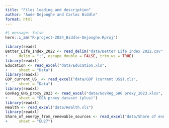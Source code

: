 ```yaml
---
title: "Files loading and description"
author: "Aude Dejonghe and Carlos Biddle"
format: html
---
```


```r
#| message: false
here::i_am("R-project-2024_Biddle-Dejonghe.Rproj")
```

```r
library(readr)
Better_Life_Index_2022 <- read_delim("data/Better Life Index 2022.csv", 
+     delim = ";", escape_double = FALSE, trim_ws = TRUE)
library(readxl)
Education <- read_excel("data/Education.xls", 
+     sheet = "Data")
library(readxl)
GDP_current_US_ <- read_excel("data/GDP (current US$).xls", 
+     sheet = "Data")
library(readxl)
GovReg_GHG_proxy_2023 <- read_excel("data/GovReg_GHG proxy_2023.xlsx", 
+     sheet = "EEA proxy dataset (plus)")
library(readxl)
Health <- read_excel("data/Health.xls")
library(readxl)
Share_of_energy_from_renewable_sources <- read_excel("data/Share of energy from renewable sources.xlsx", 
+     sheet = "EU27")
```



